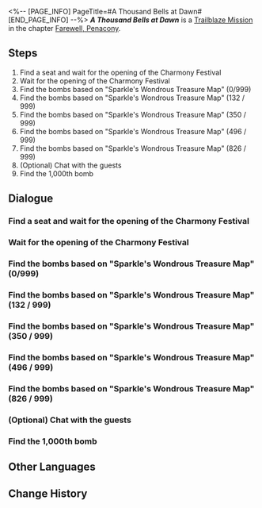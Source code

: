 <%-- [PAGE_INFO]
PageTitle=#A Thousand Bells at Dawn#
[END_PAGE_INFO] --%>
{{Stub|Dialogue.}}
{{Mission Infobox
|id            = 1034108
|title         = 
|image         = {{subst:void|<!--$UPLOAD:<<SpriteOutput/Chronicle/1034108_f.png>-<Mission A Thousand Bells at Dawn Stelle.png>-<Fate's Atlas Images>>-->}}{{subst:void|<!--$UPLOAD:<<SpriteOutput/Chronicle/1034108_m.png>-<Mission A Thousand Bells at Dawn Caelus.png>-<Fate's Atlas Images>>-->}}
<gallery>
Mission A Thousand Bells at Dawn Stelle.png|Stelle
Mission A Thousand Bells at Dawn Caelus.png|Caelus
</gallery>
|type          = Trailblaze
|event_name    = 
|chapter       = Farewell, Penacony
|requirements  = [[Trailblaze Mission]] ''[[Soldier's Pay]]'' completed
|summary       = The Express Crew finally boards the Radiant Feldspar, awaiting the Charmony Festival's commencement. Yet, Sparkle's sudden entrance breaks the festive atmosphere.<br />To remove the hidden dangers planted by the Fool on the airship, you mobilize all your connections and finally find the true bomb.<br />Magnificent fireworks blossom in the night sky woven from dreams, and you and Firefly leave a shared sign in these fleeting instances of beauty.
|characters    = Trailblazer
|startLocation = [[Penacony]] - [[(The Radiant Feldspar/The Trailblaze's Stern/The Tatalov/The Soaring Clock Hand)]]
|world         = Penacony
|area          = (The Radiant Feldspar/The Trailblaze's Stern/The Tatalov/The Soaring Clock Hand)
|prev          = Soldier's Pay
|next          = Stranger in a Strange Land
|rewards       = Trailblaze EXP*800; Stellar Jade*100; Traveler's Guide*8; Lost Crystal*8; Clock Credits*400; Credit*120,000
}}
'''''A Thousand Bells at Dawn''''' is a [[Trailblaze Mission]] in the chapter [[Farewell, Penacony]].

==Steps==
# Find a seat and wait for the opening of the Charmony Festival
# Wait for the opening of the Charmony Festival
# Find the bombs based on "Sparkle's Wondrous Treasure Map" (0/999)
# Find the bombs based on "Sparkle's Wondrous Treasure Map" (132 / 999)
# Find the bombs based on "Sparkle's Wondrous Treasure Map" (350 / 999)
# Find the bombs based on "Sparkle's Wondrous Treasure Map" (496 / 999)
# Find the bombs based on "Sparkle's Wondrous Treasure Map" (826 / 999)
# (Optional) Chat with the guests
# Find the 1,000th bomb

<!--
==Gameplay Notes==

--><!--
==Trial Character==

-->
==Dialogue==
{{Stub Dialogue}}

===Find a seat and wait for the opening of the Charmony Festival===
{{Mission Description|type=trailblaze|location=(The Radiant Feldspar/The Trailblaze's Stern/The Tatalov/The Soaring Clock Hand)|The Charmony Festival is about to begin, and you've pretty much completely cleared out the Radiant Feldspar...<br />What, you said you wanted a sense of participation? Well then, there's still a while before the opening ceremony commences. You may as well take a stroll around. Find a seat if you're tired and hold tight for the opening ceremony.}}
{{Dialogue Start}}
:{{tx}}
{{Dialogue End}}

===Wait for the opening of the Charmony Festival===
{{Mission Description|type=trailblaze|location=(The Radiant Feldspar/The Trailblaze's Stern/The Tatalov/The Soaring Clock Hand)|update|Just as you are about to take a seat, a familiar voice grabs hold of your attention &mdash; it's Firefly.<br />She seems to have something to say to you... After all, so much has happened, so she must have all kinds of complex feelings that she wants to share with you. There's still time &mdash; chat with her.}}
{{Dialogue Start}}
:{{tx}}
{{Dialogue End}}

===Find the bombs based on "Sparkle's Wondrous Treasure Map" (0/999)===
{{Mission Description|type=trailblaze|location=(The Radiant Feldspar/The Trailblaze's Stern/The Tatalov/The Soaring Clock Hand)|update|As expected, something unexpected happened during the opening of the Charmony Festival: That laughter-worshiping girl had painstakingly laid out buttons everywhere obviously for precisely this moment.<br />999 imaginary neutron bombs... seriously, how on earth did she get her hands on so many weapons of mass destruction? But in any case, as one of the Nameless, you are duty-bound to stand up and protect the Dreamjoy: Follow the clues and overcome the crisis as soon as possible.}}
{{Dialogue Start}}
:{{tx}}
{{Dialogue End}}

===Find the bombs based on "Sparkle's Wondrous Treasure Map" (132 / 999)===
{{Dialogue Start}}
:{{tx}}
{{Dialogue End}}

===Find the bombs based on "Sparkle's Wondrous Treasure Map" (350 / 999)===
{{Dialogue Start}}
:{{tx}}
{{Dialogue End}}

===Find the bombs based on "Sparkle's Wondrous Treasure Map" (496 / 999)===
{{Dialogue Start}}
:{{tx}}
{{Dialogue End}}

===Find the bombs based on "Sparkle's Wondrous Treasure Map" (826 / 999)===
{{Dialogue Start}}
:{{tx}}
{{Dialogue End}}

===(Optional) Chat with the guests===
{{Mission Description|type=trailblaze|location=(The Radiant Feldspar/The Trailblaze's Stern/The Tatalov/The Soaring Clock Hand)|update|The Charmony Festival is about to begin, and you've pretty much completely cleared out the Radiant Feldspar...<br />What, you said you wanted a sense of participation? Well then, there's still a while before the opening ceremony commences. You may as well take a stroll around. Find a seat if you're tired and hold tight for the opening ceremony.}}
{{Dialogue Start}}
:{{tx}}
{{Dialogue End}}

===Find the 1,000th bomb===
{{Mission Description|type=trailblaze|location=(The Radiant Feldspar/The Trailblaze's Stern/The Tatalov/The Soaring Clock Hand)|update|Bad news: There are actually 1000 dolls on the Radiant Feldspar &mdash; Mistress Sparkle fooled everyone!<br />Good news: To reward everyone for their efforts, she sent everyone the coordinates of the final bomb!<br />More bad news: Based on experience, these coordinates are most likely going to be fake...<br />But what can you do about it? You never know whether the cat is alive or dead until you open the box... Go now and get to the bottom of it!}}
{{Dialogue Start}}
:{{tx}}
{{Dialogue End}}

==Other Languages==
{{Other Languages
|en   = A Thousand Bells at Dawn
|zhs  = 黎明鸣响的一千只铃
|zht  = 黎明鳴響的一千個鈴
|ja   = 黎明に鳴り響く千の鈴
|ko   = 새벽에 울리는 천 개의 방울
|es   = Mil campanas al alba
|fr   = Les mille cloches de l'aube
|ru   = Тысяча колокольчиков, звенящих на рассвете
|th   = เสียงกริ่งนับพัน ณ รุ่งสาง
|vi   = Một Ngàn Cái Chuông Vang Lên Lúc Bình Minh
|de   = Tausend Glocken der Dämmerung
|id   = Seribu Lonceng yang Berdentang di Kala Fajar
|pt   = Mil Sinos no Alvorecer
}}

==Change History==
{{Change History|2.3}}
